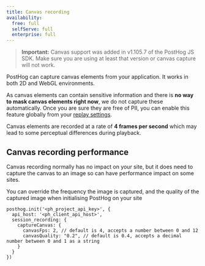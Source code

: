 ```yaml
---
title: Canvas recording
availability:
  free: full
  selfServe: full
  enterprise: full
---
```



> **Important:** Canvas support was added in v1.105.7 of the PostHog JS SDK. Make sure you are using at least that version or canvas capture will not work.

PostHog can capture canvas elements from your application. It works in both 2D and WebGL environments. 

As canvas elements can contain sensitive information and there is **no way to mask canvas elements right now**, we do not capture these automatically. Once you are sure they are free of PII, you can enable this feature globally from your [replay settings](https://us.posthog.com/settings/project-replay#replay).

Canvas elements are recorded at a rate of **4 frames per second** which may lead to some perceptual differences during playback.

<ProductScreenshot
    imageLight={ImgReplayCanvasLight} 
    alt="Enable canvas recording in your PostHog" 
    classes="rounded"
/>

## Canvas recording performance

Canvas recording normally has no impact on your site, but it does need to capture the canvas to an image so can have performance impact on some sites.

You can override the frequency the image is captured, and the quality of the captured image when initialising PostHog on your site

```
posthog.init('<ph_project_api_key>', {
  api_host: '<ph_client_api_host>',
  session_recording: {
    captureCanvas: {
      canvasFps: 2, // default is 4, accepts a number between 0 and 12
      canvasQuality: "0.2", // default is 0.4, accepts a decimal number between 0 and 1 as a string
    }
  }
})
```
